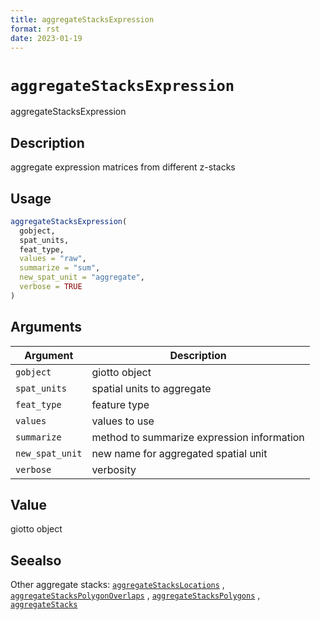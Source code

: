 ```yaml
--- 
title: aggregateStacksExpression 
format: rst 
date: 2023-01-19 
--- 
```

# `aggregateStacksExpression`

aggregateStacksExpression


## Description

aggregate expression matrices from different z-stacks


## Usage

```r
aggregateStacksExpression(
  gobject,
  spat_units,
  feat_type,
  values = "raw",
  summarize = "sum",
  new_spat_unit = "aggregate",
  verbose = TRUE
)
```


## Arguments

Argument      |Description
------------- |----------------
`gobject`     |     giotto object
`spat_units`     |     spatial units to aggregate
`feat_type`     |     feature type
`values`     |     values to use
`summarize`     |     method to summarize expression information
`new_spat_unit`     |     new name for aggregated spatial unit
`verbose`     |     verbosity


## Value

giotto object


## Seealso

Other aggregate stacks:
 [`aggregateStacksLocations`](#aggregatestackslocations) ,
 [`aggregateStacksPolygonOverlaps`](#aggregatestackspolygonoverlaps) ,
 [`aggregateStacksPolygons`](#aggregatestackspolygons) ,
 [`aggregateStacks`](#aggregatestacks)


